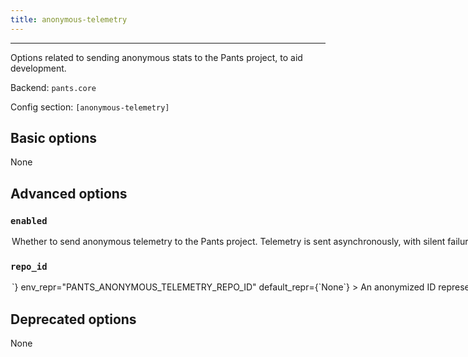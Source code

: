```yaml
---
title: anonymous-telemetry
---
```



---

Options related to sending anonymous stats to the Pants project, to aid development.

Backend: <span className="color--primary">`pants.core`</span>

Config section: <span className="color--primary">`[anonymous-telemetry]`</span>

<span className={styles.options}>

## Basic options

None

## Advanced options

### `enabled`

<Option
  cli_repr={`--[no-]anonymous-telemetry-enabled`}
  env_repr="PANTS_ANONYMOUS_TELEMETRY_ENABLED"
  default_repr={`False`}
>
  Whether to send anonymous telemetry to the Pants project. Telemetry is sent
  asynchronously, with silent failure, and does not impact build times or
  outcomes. See (https://www.pantsbuild.org/v2.5/docs/anonymous-telemetry) for
  details.
</Option>

### `repo_id`

<Option
  cli_repr={`--anonymous-telemetry-repo-id=<str>`}
  env_repr="PANTS_ANONYMOUS_TELEMETRY_REPO_ID"
  default_repr={`None`}
>
  An anonymized ID representing this repo. For private repos, you likely want
  the ID to not be derived from, or algorithmically convertible to, anything
  identifying the repo. For public repos the ID may be visible in that
  repo&#x27;s config file, so anonymity of the repo is not guaranteed (although
  user anonymity is always guaranteed). See
  (https://www.pantsbuild.org/v2.5/docs/anonymous-telemetry) for details.
</Option>

## Deprecated options

None

</span>
